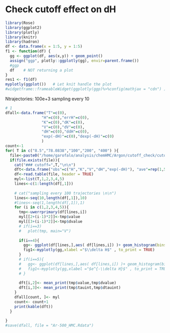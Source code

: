 # Check cutoff effect on dH

```r
library(Rose)
library(ggplot2)
library(plotly)
library(knitr)
library(hadron)
df <- data.frame(x = 1:5, y = 1:5)
f1 <- function(df) {
  gg <- ggplot(df, aes(x,y)) + geom_point()
  assign("ggp", plotly::ggplotly(gg), envir=parent.frame())
  #ggp
  df    # NOT returning a plot
}
res1 <- f1(df)
myplotly(ggplot())   # Let knit handle the plot
#widgetframe::frameableWidget(ggplotly(ggp)%>%config(mathjax = "cdn") )
```

Ntrajectories: 100e+3
sampling every 10

```r
# 1
dfall<-data.frame("T"=c(0), 
                "H"=c(0),"errH"=c(0),
                "K"=c(0),"dK"=c(0),
                "V"=c(0),"dV"=c(0),
                "dH"=c(0),"ddH"=c(0),
                "exp(-dH)"=c(0),"dexp(-dH)"=c(0)
                )
count<-1
for( T in c("8.5","78.0838","100","200", "400") ){
  file<-paste0("/home/garofalo/analysis/chemHMC/Argon/cutoff_check/cutoff",T,"/HMC_hystory_cutoff",T,".txt")
  if(file.exists(file)){
    cat("### cutoff=",T,"\n\n")
    dft<-data.frame("obs"=c("H","K","V","dH","exp(-dH)"), "ave"=rep(1,5), "tauint"=rep(1,5) )
    df<-read.table(file, header = TRUE)
    myl<-list(T,1,2,3,4,5)
    lines<-c(1:length(df[,1]))
    
    # cat("sampling every 100 trajectories \n\n")
    lines<-seq(10,length(df[,1]),10)
    #lines<-seq(1,length(df[,1]),1)
    for (i in c(1,2,3,4,5)){
      tmp<-uwerrprimary(df[lines,i])
      myl[[2+(i-1)*2]]<-tmp$value
      myl[[3+(i-1)*2]]<-tmp$dvalue
      # if(i==3)
      #   plot(tmp, main="V")
      
      if(i==4){
        gg<- ggplot(df[lines,],aes( df[lines,i]) )+ geom_histogram(bins = 100) +theme_bw()
        fig1<-myplotly(gg,xlabel ="$\\delta H$" , to_print = TRUE)
      }
      # if(i==5){
      #   gg<- ggplot(df[lines,],aes( df[lines,i]) )+ geom_histogram(bins = 100) +theme_bw()
      #   fig1<-myplotly(gg,xlabel ="$e^{-\\delta H}$" , to_print = TRUE)
      # }
      
      dft[i,2]<- mean_print(tmp$value,tmp$dvalue)
      dft[i,3]<- mean_print(tmp$tauint,tmp$dtauint)
    }
    dfall[count, ]<- myl
    count<- count+1
    print(kable(dft))
  }
  
}
#save(dfall, file = "Ar-500_HMC.Rdata")

```
